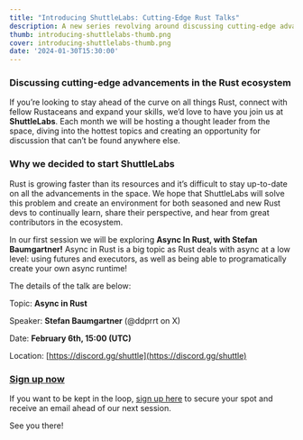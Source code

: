 ```yaml
---
title: "Introducing ShuttleLabs: Cutting-Edge Rust Talks"
description: A new series revolving around discussing cutting-edge advancements in Rust from thought leaders in the field.
thumb: introducing-shuttlelabs-thumb.png 
cover: introducing-shuttlelabs-thumb.png
date: '2024-01-30T15:30:00'
---
```


### Discussing cutting-edge advancements in the Rust ecosystem

If you’re looking to stay ahead of the curve on all things Rust, connect with fellow Rustaceans and expand your skills, we’d love to have you join us at **ShuttleLabs**. Each month we will be hosting a thought leader from the space, diving into the hottest topics and creating an opportunity for discussion that can’t be found anywhere else. 

### Why we decided to start ShuttleLabs

Rust is growing faster than its resources and it’s difficult to stay up-to-date on all the advancements in the space. We hope that ShuttleLabs will solve this problem and create an environment for both seasoned and new Rust devs to continually learn, share their perspective, and hear from great contributors in the ecosystem.  

In our first session we will be exploring **Async In Rust, with Stefan Baumgartner!** Async in Rust is a big topic as Rust deals with async at a low level: using futures and executors, as well as being able to programatically create your own async runtime!

The details of the talk are below:

Topic: **Async in Rust**

Speaker: **Stefan Baumgartner** (@ddprrt on X)

Date: **February 6th, 15:00 (UTC)**

Location: [https://discord.gg/shuttle](https://discord.gg/shuttle)

### [Sign up now](https://shuttlerust.typeform.com/shuttelabs)

If you want to be kept in the loop,  [sign up here](https://shuttlerust.typeform.com/shuttlelabs) to secure your spot and receive an email ahead of our next session. 

See you there!
